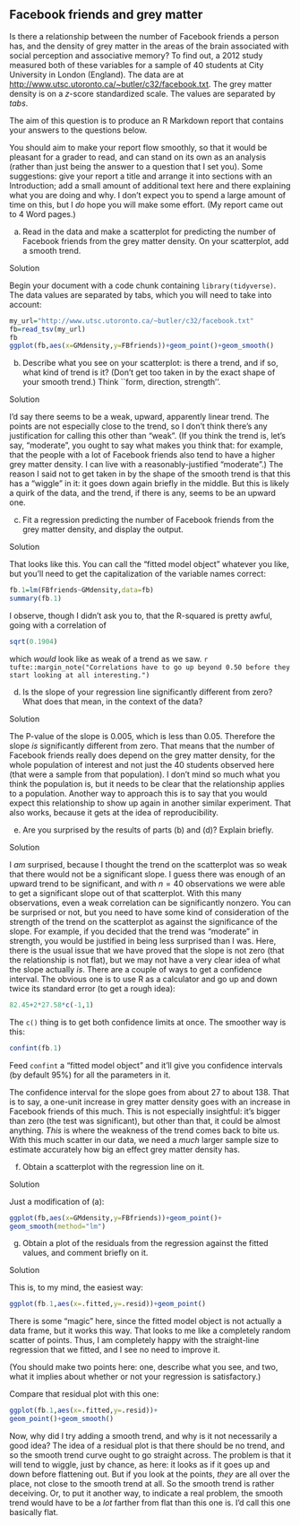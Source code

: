 ## Facebook friends and grey matter



 Is there a relationship between the number
of Facebook friends a person has, and the density of grey matter in
the areas of the brain associated with social perception and
associative memory? To find out, a 2012 study measured both of these
variables for a sample of 40 students at City University in London
(England). The data are at
[http://www.utsc.utoronto.ca/~butler/c32/facebook.txt](http://www.utsc.utoronto.ca/~butler/c32/facebook.txt). The grey
matter density is on a $z$-score standardized scale. The values are
separated by *tabs*.

The aim of this question is to produce an R Markdown report that
contains your answers to the questions below. 

You should aim to make your report flow smoothly, so that it would be
pleasant for a grader to read, and can stand on its own as an analysis
(rather than just being the answer to a question that I set you).
Some suggestions: give your report a title and arrange it into
sections with an Introduction; add a small amount of additional text
here and there explaining what you are doing and why. I don't expect
you to spend a large amount of time on this, but I *do* hope
you will make some effort. (My report came out to 4 Word pages.)


(a) Read in the data and make a scatterplot for predicting the
number of Facebook friends from the grey matter density. On your
scatterplot, add a smooth trend.


Solution


Begin your document with a code chunk containing
`library(tidyverse)`. The data values are
separated by tabs, which you will need to take into account:
```r
my_url="http://www.utsc.utoronto.ca/~butler/c32/facebook.txt"
fb=read_tsv(my_url)
fb
ggplot(fb,aes(x=GMdensity,y=FBfriends))+geom_point()+geom_smooth()
```       



(b) Describe what you see on your scatterplot: is there a
trend, and if so, what kind of trend is it? (Don't get too taken in
by the exact shape of your smooth trend.) Think ``form, direction,
strength''. 


Solution


I'd say there seems to be a weak, upward, apparently linear
trend. The points are not especially close to the trend, so I
don't think there's any justification for calling this other
than "weak". (If you think the trend is, let's say,
"moderate", you ought to say what makes you think that: for
example, that the people with a lot of Facebook friends also
tend to have a higher grey matter density. I can live with a
reasonably-justified "moderate".)
The reason I said not to get taken in by the shape of the smooth
trend is that this has a "wiggle" in it: it goes down again
briefly in the middle. But this is likely a quirk of the data,
and the trend, if there is any, seems to be an upward one.



(c) Fit a regression predicting the number of Facebook friends
from the grey matter density, and display the output.


Solution


That looks like this. You can call the "fitted model object"
whatever you like, but you'll need to get the capitalization of
the  variable names correct:
```r
fb.1=lm(FBfriends~GMdensity,data=fb)
summary(fb.1)
```       

I observe, though I didn't ask you to, that the R-squared is pretty
awful, going with a correlation of 
```r
sqrt(0.1904)
``` 

which *would* look
like as weak of a trend as we saw.
`r tufte::margin_note("Correlations have to go up beyond 0.50 before they start looking at all interesting.")`



(d) Is the slope of your regression line significantly
different from zero? What does that mean, in the context of the
data?


Solution


The P-value of the slope is 0.005, which is less than
0.05. Therefore the slope *is* significantly different from
zero. That means that the number of Facebook friends really does
depend on the grey matter density, for the whole population of
interest and not just the 40 students observed here (that were a
sample from that population). I don't mind so much what you
think the population is, but it needs to be clear that the
relationship applies to a population. 
Another way to approach this is to say that you would expect
this relationship to show up again in another similar
experiment. That also works, because it gets at the idea of
reproducibility. 



(e) Are you surprised by the results of
parts (b) and (d)? Explain briefly.


Solution


I *am* surprised, because I thought the trend on the
scatterplot was so weak that there would not be a significant
slope. I guess there was enough of an upward trend to be
significant, and with $n=40$ observations we were able to get a
significant slope out of that scatterplot. With this many
observations, even a weak correlation can be significantly
nonzero. 
You can be surprised or not, but you need to have some kind of
consideration of the strength of the trend on the scatterplot as
against the significance of the slope. For example, if you
decided that the trend was "moderate" in strength, you would
be justified in being less surprised than I was. 
Here, there is the usual issue that we have proved that the
slope is not zero (that the relationship is not flat), but we
may not have a very clear idea of what the slope actually
*is*. There are a couple of ways to get a confidence
interval. The obvious one is to use R as a calculator and go up
and down twice its standard error (to get a rough idea):
```r
82.45+2*27.58*c(-1,1)
```       
The `c()` thing is to get both confidence limits at once. The
smoother way is this:

```r
confint(fb.1)
``` 

Feed `confint` a "fitted model object" and it'll give you
confidence intervals (by default 95\%) for all the parameters in it. 

The confidence interval for the slope goes from about 27 to about
138. That is to say, a one-unit increase in grey matter density goes
with an increase in Facebook friends of this much. This is not
especially insightful: it's bigger than zero (the test was
significant), but other than that, it could be almost
anything. *This* is where the weakness of the trend comes back to
bite us. With this much scatter in our data, we need a *much*
larger sample size to estimate accurately how big an effect grey
matter density has.



(f) Obtain a scatterplot with the regression line on it.


Solution


Just a modification
of (a):
```r
ggplot(fb,aes(x=GMdensity,y=FBfriends))+geom_point()+
geom_smooth(method="lm")
```       



(g) Obtain a plot of the residuals from the regression against
the fitted values, and comment briefly on it.


Solution


This is, to my mind, the easiest way:
```r
ggplot(fb.1,aes(x=.fitted,y=.resid))+geom_point()
```       

There is some "magic" here, since the fitted model object is not
actually a data frame, but it works this way.
That looks to me like a completely random scatter of
points. Thus, I am completely happy with the straight-line regression
that we fitted, and I see no need to improve it.

(You should make two points here: one, describe what you see, and two,
what it implies about whether or not your regression is satisfactory.)

Compare that residual plot with this one:

```r
ggplot(fb.1,aes(x=.fitted,y=.resid))+
geom_point()+geom_smooth()
```       
Now, why did I try adding a smooth trend, and why is it not
necessarily a good idea? The idea of a residual plot is that there
should be no trend, and so the smooth trend curve ought to go straight
across. The problem is that it will tend to wiggle, just by chance, as
here: it looks as if it goes up and down before flattening out. But if
you look at the points, *they* are all over the place, not close
to the smooth trend at all. So the smooth trend is rather
deceiving. Or, to put it another way, to indicate a real problem, the
smooth trend would have to be a *lot* farther from flat than this
one is. I'd call this one basically flat.




